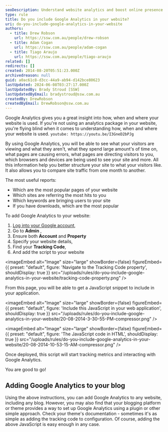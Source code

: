 ```yaml
---
seoDescription: Understand website analytics and boost online presence with Google Analytics.
type: rule
title: Do you include Google Analytics in your website?
uri: do-you-include-google-analytics-in-your-website
authors:
  - title: Drew Robson
    url: https://ssw.com.au/people/drew-robson
  - title: Adam Cogan
    url: https://ssw.com.au/people/adam-cogan
  - title: Tiago Araujo
    url: https://ssw.com.au/people/tiago-araujo
related: []
redirects: []
created: 2014-08-20T05:51:23.000Z
archivedreason: null
guid: a0ac61c8-d3cc-44a9-ab94-d142bce80623
lastUpdated: 2024-06-08T03:27:17.000Z
lastUpdatedBy: Brady Stroud [SSW]
lastUpdatedByEmail: bradystroud@ssw.com.au
createdBy: DrewRobson
createdByEmail: DrewRobson@ssw.com.au
---
```


Google Analytics gives you a great insight into how, when and where your website is used. If you're not using an analytics package in your website, you're flying blind when it comes to understanding how, when and where your website is used.
`youtube: https://youtu.be/I3GneD2bPJg`

By using Google Analytics, you will be able to see what your visitors are viewing and what they aren't, what they spend large amount's of time on, what pages are causing errors, what pages are directing visitors to you, which browsers and devices are being used to see your site and more. All this information help you better structure your site to what your visitors like. It also allows you to compare site traffic from one month to another.

The most useful reports:

- Which are the most popular pages of your website
- Which sites are referring the most hits to you
- Which keywords are bringing users to your site
- If you have downloads, which are the most popular

To add Google Analytics to your website:

1. [Log into your Google account](https://www.google.com/analytics),
2. Go to **Admin** ,
3. Ensure both **Account** and **Property**
4. Specify your website details,
5. Find your **Tracking Code**,
6. And add the script to your website


<imageEmbed
  alt="Image"
  size="large"
  showBorder={false}
  figureEmbed={{
    preset: "default",
    figure: 'Navigate to the Tracking Code property',
    shouldDisplay: true
  }}
  src="/uploads/rules/do-you-include-google-analytics-in-your-website/tracking-code-property.png"
/>

From this page, you will be able to get a JavaScript snippet to include in your application.


<imageEmbed
  alt="Image"
  size="large"
  showBorder={false}
  figureEmbed={{
    preset: "default",
    figure: 'Include this JavaScript in your web application',
    shouldDisplay: true
  }}
  src="/uploads/rules/do-you-include-google-analytics-in-your-website/20-08-2014-3-30-55-PM-compressor.png"
/>


<imageEmbed
  alt="Image"
  size="large"
  showBorder={false}
  figureEmbed={{
    preset: "default",
    figure: 'The JavaScript code in HTML',
    shouldDisplay: true
  }}
  src="/uploads/rules/do-you-include-google-analytics-in-your-website/20-08-2014-10-53-15-AM-compressor.png"
/>

Once deployed, this script will start tracking metrics and interacting with Google Analytics.

You are good to go!

## Adding Google Analytics to your blog

Using the above instructions, you can add Google Analytics to any website, including any blog. However, you may also find that your blogging platform or theme provides a way to set up Google Analytics using a plugin or other simple approach. Check your theme's documentation - sometimes it's as simple as adding the tracking code to configuration. Of course, adding the above JavaScript is easy enough in any case.
